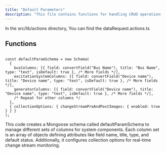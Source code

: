 ```yaml
---
title: "Default Parameters"
description: "This file contains functions for handling CRUD operations on data requests within a server application."
---
```


In the <Highlight>src/lib/actions</Highlight> directory, You can find the <Highlight>dataRequest.actions.ts</Highlight>

## Functions

```tsx:getAllDataRequests

const defaultParamSchema = new Schema(
  {
    busColumns: [{ field: convertField("Bus Name"), title: "Bus Name", type: "text", isDefault: true }, /* More fields */],
    excitationSystemColumns: [{ field: convertField("Device name"), title: "Device name", type: "text", isDefault: true }, /* More fields */],
    generatorColumns: [{ field: convertField("Device name"), title: "Device name", type: "text", isDefault: true }, /* More fields */],
    /* Repeat for other columns */
  },
  { collectionOptions: { changeStreamPreAndPostImages: { enabled: true } } }
);

```

This code creates a Mongoose schema called defaultParamSchema to manage different sets of columns for system components. Each column set is an array of objects defining attributes like field name, title, type, and default status. Additionally, it configures collection options for real-time change stream monitoring.
